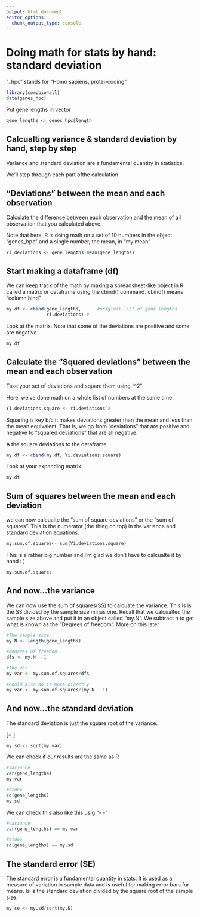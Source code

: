 ```yaml
---
output: html_document
editor_options: 
  chunk_output_type: console
---
```



# Doing math for stats by hand: standard deviation

"_hpc" stands for "Homo sapiens, protei-coding"

```r
library(compbio4all)
data(genes_hpc)
```

Put gene lengths in vector

```r
gene_lengths <- genes_hpc$length
```





## Calcualting variance & standard deviation by hand, step by step

Variance and standard deviation are a fundamental quantity in statistics.

 

We'll step through each part ofthe calculation

## "Deviations" between the mean and each observation



Calculate the difference between each observation and the mean of all observation that you calculated above.



Note that here, R is doing math on a set of 10 numbers in the object "genes_hpc" and a single number, the mean, in "my.mean"

```r

Yi.deviations <- gene_lengths-mean(gene_lengths)

```





## Start making a dataframe (df)



We can keep track of the math by making a spreadsheet-like object in R called a matrix or dataframe using the cbind() command.  cbind() means "column bind"

```r
my.df <- cbind(gene_lengths,      #original list of gene lengths
               Yi.deviations) #

```


Look at the matrix.  Note that some of the deviations are positive and some are negative.

```r
my.df
```


## Calculate the "Squared deviations" between the mean and each observation

Take your set of deviations and square them using "^2"


Here, we've done math on a whole list of numbers at the same time.

```r
Yi.deviations.square <- Yi.deviations^2

```



Squaring is key b/c it makes deviations greater than the mean and less than the mean equivalent.  That is, we go from "deviations" that are positive and negative to "squared deviations" that are all negative.  



A the square deviations to the dataframe


```r
my.df <- cbind(my.df, Yi.deviations.square)

```




Look at your expanding matrix

```r
my.df
```




## Sum of squares between the mean and each deviation

we can now calcualte the "sum of square deviations" or the "sum of squares".  This is the numerator (the thing on top) in the variance and standard deviation equations.

```r
my.sum.of.squares<- sum(Yi.deviations.square)
```



This is a rather big number and I'm glad we don't have to calcualte it by hand : )

```r
my.sum.of.squares
```




## And now...the variance



We can now use the sum of squares(SS) to calcuate the variance. This is is the SS divided by the sample size minus one.  Recall that we calcualted the sample size above and put it in an object called "my.N".  We subtract n to get what is known as the "Degrees of freedom".  More on this later



```r
#The sample size
my.N <- length(gene_lengths)

#degrees of freedom
dfs <- my.N - 1

#The var
my.var <- my.sum.of.squares/dfs

#Could also do it more directly
my.var <- my.sum.of.squares/(my.N - 1)


```




## And now...the standard deviation

The standard deviation is just the square root of the variance.



\[\sigma = \sqrt{\frac{\sum\limits_{i=1}^{n} \left(x_{i} - \bar{x}\right)^{2}} {n-1}}\]





```r
my.sd <- sqrt(my.var)
```



We can check if our results are the same as R

```r
#Variance
var(gene_lengths)
my.var

#stdev
sd(gene_lengths)
my.sd

```


We can check this also like this usig "=="

```r
#Variance
var(gene_lengths) == my.var

#stdev
sd(gene_lengths) == my.sd
```



## The standard error (SE)



The standard error is a fundamental quantity in stats.  It is used as a measure of variation in sample data and is useful for making error bars for means.  Is is the standard deviation divided by the square root of the sample size.

```r
my.se <- my.sd/sqrt(my.N)
```


